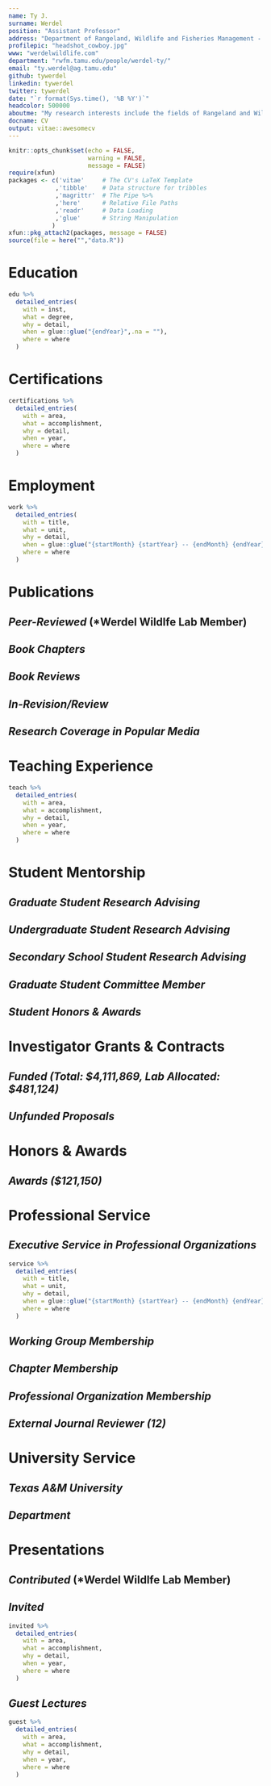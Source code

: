 ```yaml
---
name: Ty J.
surname: Werdel
position: "Assistant Professor"
address: "Department of Rangeland, Wildlife and Fisheries Management - Texas A&M University, College Station, TX"
profilepic: "headshot_cowboy.jpg"
www: "werdelwildlife.com"
department: "rwfm.tamu.edu/people/werdel-ty/"
email: "ty.werdel@ag.tamu.edu"
github: tywerdel
linkedin: tywerdel
twitter: tywerdel
date: "`r format(Sys.time(), '%B %Y')`"
headcolor: 500000
aboutme: "My research interests include the fields of Rangeland and Wildlife Management and Landscape Ecology. This work addresses questions that provide insight into the relationships between wildlife, native environments, and contemporary human-modified landscapes."
docname: CV
output: vitae::awesomecv
---
```


```r
knitr::opts_chunk$set(echo = FALSE,
                      warning = FALSE,
                      message = FALSE)
require(xfun)
packages <- c('vitae'     # The CV's LaTeX Template
             ,'tibble'    # Data structure for tribbles
             ,'magrittr'  # The Pipe %>%
             ,'here'      # Relative File Paths
             ,'readr'     # Data Loading
             ,'glue'      # String Manipulation
            )
xfun::pkg_attach2(packages, message = FALSE)
source(file = here("","data.R"))
```
```{=tex}
\makecvfooter
  {Dr. Ty J. Werdel~~~·~~~\textit{Curriculum vitae}}
  {\today}
  {\thepage}
```

\thispagestyle{empty}

# Education

```r
edu %>%
  detailed_entries(
    with = inst,
    what = degree,
    why = detail,
    when = glue::glue("{endYear}",.na = ""),
    where = where
  )
```
# Certifications

```r
certifications %>%
  detailed_entries(
    with = area,
    what = accomplishment,
    why = detail,
    when = year,
    where = where
  )
```

# Employment

```r
work %>%
  detailed_entries(
    with = title,
    what = unit,
    why = detail,
    when = glue::glue("{startMonth} {startYear} -- {endMonth} {endYear}",.na = ""),
    where = where
  )
```


# Publications

## *Peer-Reviewed* (*Werdel Wildlfe Lab Member)

\vspace{1\baselineskip}

```{=tex}
\begin{cvpubs}
    {
      \begin{cvetar}
      \item {Rooney, B., ...,\textbf{T.J. Werdel}, ..., and W.J. McShea (> 100 Co-Authors). \textbf{2025}. SNAPSHOT USA 2019–2023: The first five years of data from a coordinated camera trap survey of the United States. \textbf{\textit{Global Ecology and Biogeography}}. \url{https://doi.org/10.1002/ece3.70488}}
      \item {Whitman, D.\textbf{*} and \textbf{T.J. Werdel}. \textbf{2024}. Occurrence of fox squirrels influenced by fine-scale landscape characteristics on a college campus. \textbf{\textit{Ecology and Evolution}}. \url{https://doi.org/10.1002/ece3.70488}}
      \item {Palomo-Muñoz, G., M. Fidino, \textbf{T.J. Werdel}, C.W. Piper, T. Gallo, M.S. Peek, A.M. Ricketts, and A.A. Ahlers. \textbf{2024}. Mesopredators have differing influences on prey habitat use and diet activity in a multipredator landscape. \textbf{\textit{Ecosphere}}. \url{https://doi.org/10.1002/ecs2.70006}}
      \item {\textbf{Werdel, T.J.}, D. Matarrita-Cascante, and J.E. Lucero. \textbf{2024}. State of traditional ecological knowledge in the wildlife management profession. \textbf{\textit{Journal of Wildlife Management}} (Featured Article). \url{https://doi.org/10.1002/jwmg.22579}}
      \item {\textbf{Werdel, T.J.}, C.W. Piper, A.M. Ricketts, M.S. Peek, and A.A. Ahlers. \textbf{2023}. Direct and indirect landscape-scale pathways structure carnivore communities in an agro-prairie ecosystem. \textbf{\textit{Journal of Mammalogy}}. \url{https://doi.org/10.1093/jmammal/gyad065}}
      \item {\textbf{Werdel, T.J.}, J.A. Jenks, J.T. Kanta, C.P. Lehman, and T.J. Frink. \textbf{2023}. Resource selection and herbaceous biomass at foraging sites of translocated bighorn sheep. \textbf{\textit{Rangeland Ecology and Management}}. \url{https://doi.org/10.1016/j.rama.2022.12.004}}
      \item {\textbf{Werdel, T.J.}, C.W. Piper, A.M. Ricketts, M.S. Peek, D.S. Sullins, and A.A. Ahlers. \textbf{2023}. Strategic grassland conservation for swift foxes in multi-use landscapes. \textbf{\textit{Biological Conservation}} (Finalist for TWS Publication Award). \url{https://doi.org/10.1016/j.biocon.2022.109864}}
      \item {Palomo-Muñoz, G., \textbf{T.J. Werdel}, C.W. Piper, M.S. Peek, A.M. Ricketts, and A.A. Ahlers. \textbf{2022}. Spatiotemporal distributions of mammals occurring in an agro-prairie ecosystem. \textbf{\textit{Ecology}}. \url{https://doi.org/10.1002/ecy.3945}}
      \item {\textbf{Werdel, T.J.}, C.W. Piper, A.M. Ricketts, M.S. Peek, and A.A. Ahlers. \textbf{2022}. Scale-specific landscape effects impose range-limiting constraints on the distribution of swift fox. \textbf{\textit{Landscape Ecology}}, 37(8), 2065--2079. \url{https://doi.org/10.1007/s10980-022-01466-0}}
      \item {\textbf{Werdel, T.J.}, J.A. Jenks, J.T. Kanta, C.P. Lehman, and T.J. Frink. \textbf{2021}. Space use and movement patterns of translocated bighorn sheep. \textbf{\textit{Mammalian Biology}}, 101(3),329--344. \url{https://doi.org/10.1007/s42991-021-00107-4}}
      \item {\textbf{Werdel, T.J.}, J.A. Jenks, T.E. Besser, J.T. Kanta, C.P. Lehman, and T.J. Frink. \textbf{2019}. Restoration of a bighorn sheep population impeded by \textit{Mycoplasma ovipneumoniae} exposure. \textbf{\textit{Restoration Ecology}}, 28(2), 387--395 (Cover Article, Nominated for TWS Publication Award). \url{https://doi.org/https://doi.org/10.1111/rec.13084}}
      \item {\textbf{Werdel, T.J.}, J.A. Jenks, T.E. Besser, J.T. Kanta, C.P. Lehman, and T.J. Frink. \textbf{2018}. Survival of translocated bighorn sheep in the Deadwood region of the Black Hills, South Dakota. \textbf{\textit{Northwestern Naturalist}}, 99(3),222--231. \url{https://doi.org/10.1898/NWN18-06.1}}
      \end{cvetar}
    }
\end{cvpubs}
```

\vspace{1\baselineskip}

## *Book Chapters*

\vspace{1\baselineskip}

```{=tex}
\begin{cvpubs}
    {
      \begin{cvetar}
      \item {Hessami, M.A., \textbf{T.J. Werdel}, S.J. Hoagland, and M.T. Kohl. \textbf{2022}. Melding Past, Present, and Future: The importance of tribal management in wildlife conservation and management. Chapter 1 in C. Bishop, E. Gomez, J. Organ, and T. Ryder eds. \textbf{\textit{Introduction to Wildlife Management and Conservation in North America}}. Great River Learning of Dubuque, IA.}
      \end{cvetar}
    }
\end{cvpubs}
```

\vspace{1\baselineskip}

## *Book Reviews*

\vspace{1\baselineskip}

```{=tex}
\begin{cvpubs}
    {
      \begin{cvetar}
      \item {\textbf{Werdel, T.J.} \textbf{2023}. Wildlife Management and Landscapes: Principles and Applications. \textbf{\textit{Journal of Wildlife Management}}. \url{https://doi.org/10.1002/jwmg.22512}}
      \end{cvetar}
    }
\end{cvpubs}
```

\vspace{1\baselineskip}

## *In-Revision/Review*

\vspace{1\baselineskip}

```{=tex}
\begin{cvpubs}
    {
      \begin{cvetar}
      \item {Piper, C.W., \textbf{T.J. Werdel}, M.S. Peek, A.M. Ricketts, D.S. Sullins, and A.A. Ahlers. \textbf{In-Revision}. Landscape composition and proximity to water structure American badger distributions in shortgrass prairie. \textbf{\textit{Journal of Mammalogy}}.}
      \item {\textbf{Werdel, T.J.}, M. Fidino, C.W. Piper, A.M. Ricketts, M.S. Peek, and A.A Ahlers. \textbf{In-Review}. Landscape composition mediates spatiotemporal interactions among sympatric canids in a prairie ecosystem. \textbf{\textit{Ecological Applications}}.}
      \end{cvetar}
    }
\end{cvpubs}
```

\vspace{1\baselineskip}

## *Research Coverage in Popular Media*

\vspace{1\baselineskip}

```{=tex}
\begin{cvpubs}
    {
      \begin{cvetar}
      \item {\textbf{2024.} Chip Howard's Sports Talk (Campus Squirrels; "May 16, 2024 Hour 2"). \textbf{\textit{Sports Radio 1150 The Zone}.} (\url{https://www.zone1150.com/chip-howard-sports-talk-podcast/})}
      \item {\textbf{2024.} Focus at Four: A{\&}M students study squirrel behavior. \textbf{\textit{KBTX}.} (\url{https://www.kbtx.com/2024/05/12/focus-four-am-students-study-squirrel-behavior/?fbclid=IwZXh0bgNhZW0CMTEAAR2XGXfnp_R-U-YDyr16AQMmBf1aUoPf-45C_18aMnwWeL-Ic3r2SAJ77Ys_aem_AV8Gks9w0tGnZqMjF7L5HG_F-1POM2arX0LlDtu47ggTo4PV0GfAVvL87AHUi-KwDACbwi6gItJ7cx0MBeWycppa})}
      \item {\textbf{2024.} Q{\&}A: TEK AND THE WILDLIFE PROFESSION. \textbf{\textit{The Wildlife Society}.} (\url{https://wildlife.org/qa-tek-and-the-wildlife-profession/?utm_content=290664870&utm_medium=social&utm_source=twitter&hss_channel=tw-26287962})}
      \item {\textbf{2024.} Students Gather Data On Campus Squirrels As Part Of Urban Wildlife Research Effort. \textbf{\textit{Texas A{\&}M TODAY}.} (\url{https://today.tamu.edu/2024/04/24/students-gather-data-on-campus-squirrels-as-part-of-urban-wildlife-research-effort/})}
      \item {\textbf{2024.} Scholarly squirrels: Exploring the dynamics of Texas A{\&}M’s campus wildlife.  \textbf{\textit{AgriLife TODAY}.} (\url{https://agrilifetoday.tamu.edu/2024/04/19/scholarly-squirrels-exploring-the-dynamics-of-texas-ams-campus-wildlife/}) (\url{https://youtu.be/Bperu7Zza3c?si=RNfih9hkZkrok2JL})}
      \item {\textbf{2023.} Texas winters can drive urban squirrels to nest in your home or car. Heres how to keep critters out. \textbf{\textit{Houston Chronicle}.} (\url{https://www.houstonchronicle.com/news/houston-weather/article/squirrels-nesting-cars-homes-texas-winter-18565806.php})}
      \item {\textbf{2021.} Honoring the Land. \textbf{\textit{KSU Ag Report}.} (\url{https://www.k-state.edu/agreport/documents/AgReport_Fall2021_web.pdf})}
      \item {\textbf{2019.} Pneumonia threatens success of bighorn sheep introduction near Deadwood. \textbf{\textit{Rapid City Journal}.} (\url{https://rapidcityjournal.com/news/local/pneumonia-threatens-success-of-bighorn-sheep-introduction-near-deadwood/article_3bb417a2-b9a0-5159-a623-ae334f9672eb.html?utm_medium=social&utm_source=email&utm_campaign=user-share})}
      \item {\textbf{2018.} Life of the wild: Why scientists study ecosystems and the wildlife within them. \textbf{\textit{KSU Seek Research Magazine}.} (\url{https://www.k-state.edu/seek/fall-2018/life-of-the-wild/#prettyPhoto})}
      \item {\textbf{2016.} Hope and Hardship for Black Hills Bighorns. \textbf{\textit{South Dakota Hunting}.} (\url{https://southdakotahunting.com/article/hope-and-hardship-for-black-hills-bighorns})}
      \item {\textbf{2015.} South Dakota Game, Fish {\&} Parks Projects. \textbf{\textit{Ram Tracks}.} (\url{https://www.midwestwildsheep.com/wp-content/uploads/ISSUE-36-2.pdf})}
      \item {\textbf{2015.} New bighorn sheep herd thriving. \textbf{\textit{Black Hills Pioneer}.} (\url{https://www.bhpioneer.com/new-bighorn-sheep-herd-thriving/article_6b6c1d3e-2755-11e5-8f13-231b5dbc0d3d.html?utm_medium=social&utm_source=email&utm_campaign=user-share})}
      \item {\textbf{2015.} SD GETS BIGHORNS TO BOOST NUMBERS. \textbf{\textit{GOHUNT}.} (\url{https://www.gohunt.com/read/south-dakota-uses-canadian-bighorn-sheep-to-boost-numbers#gs.7q5znx})} 
      \item {\textbf{2015.} Deadwood Bighorn Sheep Release. \textbf{\textit{KOTA Territory News}.} (Video on nightly news)} 
      \item {\textbf{2015.} A bighorn sheep herd gets its start near Deadwood. \textbf{\textit{Rapid City Journal}.} (\url{https://rapidcityjournal.com/news/local/a-bighorn-sheep-herd-gets-its-start-near-deadwood/article_7629e423-af84-5c5a-be97-ad9c59c9f0cc.html?utm_medium=social&utm_source=email&utm_campaign=user-share})} 
      \item {\textbf{2015.} New herd of bighorn sheep moved to Hills. \textbf{\textit{Black Hills Pioneer}.} (\url{https://www.bhpioneer.com/local_news/new-herd-of-bighorn-sheep-moved-to-hills/article_808292d8-b3c5-11e4-9b4d-432fad90ac10.html})} 
      \end{cvetar}
    }
\end{cvpubs}
```

\vspace{1\baselineskip}
# Teaching Experience

```r
teach %>%
  detailed_entries(
    with = area,
    what = accomplishment,
    why = detail,
    when = year,
    where = where
  )
```



# Student Mentorship

## *Graduate Student Research Advising*

```{=tex}
\begin{cvpress}
  \cvpres
    {Reece Allen}
    {Ph.D., TAMU RWFM}
    {2025 -- Present}
  \cvpres
    {Daniel Ramirez}
    {Ph.D., TAMU RWFM}
    {2025 -- Present}
 \cvpres
    {Else Praasterink}
    {M.S., TAMU RWFM}
    {2024 -- Present}
 \cvpres
    {Cade Weiss}
    {M.N.R.D., TAMU RWFM}
    {2024 -- Present} 
 \cvpres
    {Amanda Laboy}
    {M.S., TAMU RWFM}
    {2023 -- Present}
 \cvpres
    {Kayla Art}
    {M.N.R.D., TAMU RWFM}
    {2023 -- Present} 
 \cvpres
    {Lulu Hoffman}
    {M.S., TAMU RWFM}
    {2023 -- Present}
 \cvpres
    {David Pearce}
    {M.S., TAMU RWFM}
    {2023 -- Present}
 \cvpres
    {Conner Ties}
    {M.S., TAMU RWFM}
    {2022 -- 2024}
\end{cvpress}
```

## *Undergraduate Student Research Advising*

```{=tex}
\begin{cvpress}
 \cvpres
    {Daniel Whitman}
    {B.S., Macalester College REU}
    {2023 -- 2024}
 \cvpres
    {Drake Dancila}
    {B.S., TAMU RWFM}
    {2022 -- 2023}
 \cvpres
    {Lulu Hoffman}
    {B.S., TAMU RWFM}
    {2022 -- 2023}    
\end{cvpress}
```

## *Secondary School Student Research Advising*

```{=tex}
\begin{cvpress}
 \cvpres
    {Sebastian Kuo}
    {H.S., Carnegie Vanguard High School}
    {2023 -- 2024}
\end{cvpress}
```


## *Graduate Student Committee Member*

```{=tex}
\begin{cvpress}
 \cvpres
    {Rider Combs}
    {Ph.D., TAMU RWFM}
    {2024 -- Present}
 \cvpres
    {Kylie Perez}
    {Ph.D., TAMU RWFM}
    {2024 -- Present}
 \cvpres
    {Jake Hanes}
    {M.S., TAMU SCSC}
    {2024 -- Present}
 \cvpres
    {Daniel Ramirez}
    {M.S., TAMU-Kingsville RWM}
    {2023 -- 2024}
\end{cvpress}
```


## *Student Honors & Awards*

```{=tex}
\begin{cvpress}
  \cvpres
    {RWFM Spring Graduate Student Travel Grant}
    {Amanda Laboy}
    {2025}
  \cvpres
    {RWFM Spring Graduate Student Travel Grant}
    {Kayla Art}
    {2025}
  \cvpres
    {RWFM Spring Graduate Student Travel Grant}
    {David Pearce}
    {2025}
  \cvpres
    {RWFM Spring Graduate Student Travel Grant}
    {Lulu Hoffman}
    {2025}
  \cvpres
    {RWFM Fall Graduate Student Travel Grant}
    {David Pearce}
    {2024}
  \cvpres
    {RWFM Fall Graduate Student Travel Grant}
    {Conner Ties}
    {2024}
  \cvpres
    {Houston Safari Club Foundation Dan L. Duncan Scholarship}
    {Conner Ties}
    {2024}
  \cvpres
    {Houston Safari Club Foundation Dan L. Duncan Scholarship}
    {David Pearce}
    {2024}
  \cvpres
    {TAMU GPS Graduate Student Research and Presentation Travel Award}
    {Lulu Hoffman}
    {2024}
  \cvpres
    {RWFM Summer Graduate Student Travel Grant (x2)}
    {David Pearce}
    {2024}
  \cvpres
    {RWFM Summer Graduate Student Travel Grant}
    {Amanda Laboy}
    {2024}
  \cvpres
    {RWFM Summer Graduate Student Travel Grant}
    {Lulu Hoffman}
    {2024}
  \cvpres
    {RWFM Master's Student Excellence Award}
    {Conner Ties}
    {2024}
  \cvpres
    {American Society of Mammalogists Student Travel Award}
    {David Pearce}
    {2024}
  \cvpres
    {AgGIE Leadership Community Student Development Grant}
    {Amanda Laboy}
    {2024}
  \cvpres
    {RWFM Spring Graduate Student Travel Grant}
    {David Pearce}
    {2024}
 \cvpres
    {RWFM Spring Graduate Student Travel Grant}
    {Conner Ties}
    {2024}
 \cvpres
    {COALS Merit Fellowship}
    {Amanda Laboy}
    {2023}
 \cvpres
    {RWFM Graduate Student Travel Grant}
    {Conner Ties}
    {2023}
  \cvpres
    {RWFM Graduate Student Travel Grant}
    {David Pearce}
    {2023}
 \cvpres
    {RWFM Undergraduate Student Excellence Award}
    {Drake Dancila}
    {2023}
  \cvpres
    {RWFM Undergraduate Student Excellence Award}
    {Lulu Hoffman}
    {2023}
\end{cvpress}

```

# Investigator Grants & Contracts

## *Funded (Total: $4,111,869, Lab Allocated: $481,124)*

\vspace{1\baselineskip}

```{=tex}
\begin{cvpubs}
    {
      \begin{cvetar}
      \item {\textbf{Luminant Environmental Research Program}. 2024-2027. Ecological impact of varying vegetation management strategies employed on solar farms. \textbf{\$227,644; \textit{Funded}}. PI: Stacy Hines, Co-PIs: \textbf{Ty J. Werdel (Lab Allocated: \$45,529)}, Nuria Gomez-Casanovas, Morgan Treadwell, and Humberto Perotto.}
      \item {\textbf{TAMU AgriLife Research Rangeland Ecology and Management Research Funding}. 2024-2026. Developing proxies for rangeland assessments using drones. \textbf{\$106,700; \textit{Funded}}. PI: Humberto Perotto, Co-PIs: Sorin Popescu, \textbf{Ty J. Werdel (Lab Allocated: \$17,783)}, Jacob Lucero, Jeff Goodwin, and Morgan Treadwell.}
      \item {\textbf{TAMU AgriLife Research Rangeland Ecology and Management Research Funding}. 2024-2026. Working towards healthy rangelands: understanding the factors limiting the adoption of grazing, fire, and wildfire management practices among exurban landowners. \textbf{\$106,448; \textit{Funded}}. PI: David  Matarrita, Co-PIs: Rafael Landeverde, \textbf{Ty J. Werdel (Lab Allocated: \$26,612)}, and Morgan Treadwell.}
      \item {\textbf{TAMU AgriLife Research Animal Health and Disease Research Capacity Funding}. 2024-2025. The impact of osmotic stress on the catfish pathogen \textit{Aeromonas hydrophila}: Implications for managing motile \textit{Aeromonas} septicemia (MAS) in U.S. catfish farming. \textbf{\$100,000; \textit{Funded}}. PI: Haitham Mohammed, Co-PI: \textbf{Ty J. Werdel (Lab Allocated: \$50,000)}.}
      \item {\textbf{Private Donation}. 2023. Student-led population ecology of fox squirrels on the TAMU campus. \textbf{\$10,000; \textit{Funded}}. PI: \textbf{Ty J. Werdel}.}
      \item {\textbf{USFWS}. 2023-2027. Evaluation and mitigation for sensitive state threatened and endangered wildlife.
\textbf{\$3,399,877; \textit{Funded}}. Co-PIs: Marcus Blum, Paul Crump, Jacob Dykes, Whitney Gann, Andrew Gregory, Toby Hibbitts, Mathew Kramm, Roel Lopez, Kevin Moczygemba, Michael Morrison, Humberto Perotto, Wady Ryberg, Danielle Walkup, Stephen Webb, and \textbf{Ty J. Werdel (Lab Allocated: \$170,000)}.}
      \item {\textbf{Department of Rangeland, Wildlife and Fisheries Management}. 2023-2024. Long-term wildlife monitoring for unmanaged rangelands transitioning to planned grazing management. \textbf{\$100,000; \textit{Funded}}. PIs: Stephen L. Webb and \textbf{Ty J. Werdel}.}
      \item {\textbf{Private Donation}. 2023. Long-term wildlife monitoring for unmanaged rangelands transitioning to planned grazing management. \textbf{\$1,200; \textit{Funded}}. PI: \textbf{Ty J. Werdel}.}
      \item {\textbf{Department of Rangeland, Wildlife and Fisheries Management}. 2023-2025. River otter (\textit{Lontra canadensis}) population dynamics in Texas. \textbf{\$60,000; \textit{Funded}}. PI: \textbf{Ty J. Werdel}.}
      \end{cvetar}
    }
\end{cvpubs}
```

\vspace{1\baselineskip}

## *Unfunded Proposals*

\vspace{1\baselineskip}

```{=tex}
\begin{cvpubs}
    {
      \begin{cvetar}
      \item {\textbf{TAMU AgriLife Research Rangeland Ecology and Management Research Funding}. 2024-2026. Resource selection and spatial interactions of native, exotic, and domestic ungulates on Texas rangelands. \textbf{\$150,000; \textit{Not Funded}}. PI: \textbf{Ty J. Werdel}, Co-PIs: Jacob E. Lucero, Humberto Perotto, and Jacob L. Dykes.}
      \item {\textbf{National Science Foundation}. 2023-2025. Incorporating Native American partnerships and knowledge into Great Plains fire science. \textbf{\$199,404; \textit{Not Funded}}. PI: David  Matarrita, Co-PIs: Bradford Wilcox  and \textbf{Ty J. Werdel}.}
      \item {\textbf{USDA APHIS Wildlife Services}. 2023-2024. Spatial interactions and potential disease transmission of free-ranging native and exotic ungulates. \textbf{\$225,437; \textit{Not Funded}}. PI: \textbf{Ty J. Werdel}.}
      \end{cvetar}
    }
\end{cvpubs}
```

\vspace{1\baselineskip}

# Honors & Awards

## *Awards ($121,150)*

```{=tex}
\begin{cvpress}
 \cvpres
    {Community Building Through Mentorship Conference Panel Travel Grant}
    {The Wildlife Society}
    {2022}
 \cvpres
    {Agriculture Dean and Director’s Award for Graduate Student Research}
    {Kansas State University}
    {2022}
 \cvpres
    {Advancing Agricultural Science Opportunities for Native Americans Scholarship}
    {AISES}
    {2021}
 \cvpres
    {Robert Nunemacher Scholarship}
    {Kansas State University}
    {2021}
 \cvpres
    {Advancing Agricultural Science Opportunities for Native Americans Research Award}
    {AISES}
    {2020}
 \cvpres
    {Advancing Agricultural Science Opportunities for Native Americans Scholarship}
    {AISES}
    {2020}
 \cvpres
    {Lighting the Pathway to Faculty Careers for Natives in STEM}
    {AISES}
    {2020}
 \cvpres
    {College of Agriculture Graduate Student Recognition of Achievement}
    {Kansas State University}
    {2020}
 \cvpres
    {AISES Together Towards Tomorrow T3 Scholarship}
    {AISES}
    {2020}
 \cvpres
    {Gamma Sigma Delta}
    {Kansas State University}
    {2019}
 \cvpres
    {AISES Travel Grant}
    {AISES}
    {2019}
 \cvpres
    {Advancing Agricultural Science Opportunities for Native Americans Scholarship}
    {AISES}
    {2019}
 \cvpres
    {Kansas State University Graduate Student Recognition of Achievement}
    {Kansas State University}
    {2019}
 \cvpres
    {College of Agriculture Graduate Student Recognition of Achievement}
    {Kansas State University}
    {2019}
 \cvpres
    {Inclusive Pedagogy Travel Grant}
    {The Wildlife Society}
    {2018}
 \cvpres
    {Life Membership Fund Scholarship}
    {Wild Sheep Foundation}
    {2018}
 \cvpres
    {Predoctoral Ford Fellowship}
    {(Honorable Mention) Ford Foundation Fellowships Program}
    {2018}
 \cvpres
    {Native Student Professional Development Grant}
    {The Wildlife Society}
    {2017}
 \cvpres
    {Launch Collegiate Business Pitch Competition}
    {Kansas State University}
    {2017}
 \cvpres
    {Native Student Professional Development Grant}
    {The Wildlife Society}
    {2016}
 \cvpres
    {Phi Kappa Phi Honor Society}
    {South Dakota State University}
    {2016}
 \cvpres
    {Excellence in Wildlife Management}
    {Chadron State College}
    {2013}
 \cvpres
    {Platinum Eagle Award}
    {(Finalist) Chadron State College}
    {2013}
 \cvpres
    {Gates Millennium Scholarship}
    {Bill and Melinda Gates Foundation}
    {2005}
 \cvpres
    {Scholastic Excellence in Engineering}
    {University of Wyoming}
    {2005}
 \cvpres
    {Scholars Stipend}
    {University of Wyoming}
    {2005}
 \cvpres
    {Computer Science, Engineering, and Mathematics Scholarship}
    {University of Wyoming}
    {2005}
 \cvpres
    {Honors Program}
    {University of Wyoming}
    {2005}
\end{cvpress}

```


# Professional Service

## *Executive Service in Professional Organizations*


```r
service %>%
  detailed_entries(
    with = title,
    what = unit,
    why = detail,
    when = glue::glue("{startMonth} {startYear} -- {endMonth} {endYear}",.na = ""),
    where = where
  )
```

\vspace{1\baselineskip}

## *Working Group Membership*

```{=tex}
\begin{cvpress}
 \cvpres
  {Colleges and Universities Education Working Group}
  {The Wildlife Society}
  {2024 -- Present}
 \cvpres
  {Rangeland Wildlife Working Group}
  {The Wildlife Society}
  {2018 -- Present}
 \cvpres
    {Native Peoples' Wildlife Management Working Group}
    {The Wildlife Society}
    {2015 -- Present}
 \cvpres
    {Student Development Working Group}
    {The Wildlife Society}
    {2013 -- 2022}
\end{cvpress}
```

\vspace{1\baselineskip}

## *Chapter Membership*

```{=tex}
\begin{cvpress}
 \cvpres
    {Southwest Section}
    {The Wildlife Society}
    {2023 -- Present}
 \cvpres
    {Texas Chapter}
    {The Wildlife Society}
    {2023 -- Present}
 \cvpres
    {Central Mountains and Plains Section}
    {The Wildlife Society}
    {2018 -- 2022}
 \cvpres
    {Kansas Chapter}
    {The Wildlife Society}
    {2017 -- 2022}
 \cvpres
    {South Dakota Chapter}
    {The Wildlife Society}
    {2014 -- 2017}
 \cvpres
    {Nebraska Chapter}
    {The Wildlife Society}
    {2013 -- 2014}
 \cvpres
    {Chadron State Student Chapter}
    {The Wildlife Society}
    {2012 -- 2013}
\end{cvpress}
```

\vspace{1\baselineskip}

## *Professional Organization Membership*

```{=tex}
\begin{cvmemb}
 \cvmem
    {Society for Range Management}
    {}
    {2023 -- Present}
 \cvmem
    {Society for Advancement of Chicanos/Hispanics and Native Americans in Science}
    {}
    {2021 -- Present}
 \cvmem
    {Gamma Sigma Delta Honor Society}
    {}
    {2019 -- Present}
 \cvmem
    {American Indian Science and Engineering Society}
    {}
    {2019 -- Present}
 \cvmem
    {Swift Fox Conservation Team}
    {}
    {2018 -- Present}
 \cvmem
    {Phi Kappa Phi Honor Society}
    {}
    {2016 -- Present}
 \cvmem
    {Native American Fish and Wildlife Society}
    {}
    {2015 -- Present}
 \cvmem
    {Rocky Mountain Bighorn Society}
    {}
    {2015 -- 2017}
 \cvmem
    {Wild Sheep Foundation}
    {}
    {2014 -- 2020}
 \cvmem
    {American Society of Mammalogists}
    {}
    {2013 -- Present}
 \cvmem
    {The Wildlife Society}
    {}
    {2013 -- Present}
\end{cvmemb}
```

\vspace{1\baselineskip}

## *External Journal Reviewer (12)*
```{=tex}
\begin{cvmemb}
 \cvmem
    {The Journal of Wildlife Management}
    {(3)}
    {2023 (x2), 2025}
 \cvmem
    {Ecology and Evolution}
    {}
    {2024}
 \cvmem
    {Movement Ecology}
    {}
    {2024}

 \cvmem
    {Journal of Fish and Wildlife Management}
    {}
    {2023}
 \cvmem
    {PeerJ}
    {(2)}
    {2022, 2023}
 \cvmem
    {Frontiers in Ecology and the Environment}
    {}
    {2023}
 \cvmem
    {Science}
    {}
    {2023}
 \cvmem
    {Canadian Journal of Zoology}
    {}
    {2022}
 \cvmem
    {Journal of Mammalogy}
    {}
    {2021}
\end{cvmemb}
```


\vspace{1\baselineskip}

# University Service

## *Texas A&M University*

```{=tex}
\begin{cvpress}
 \cvpres
    {Poster Presentation Judge}
    {COALS Research Symposium}
    {2024} 
 \cvpres
    {Faculty Reviewer}
    {Avilés-Johnson Fellowship Program}
    {2024} 
 \cvpres
    {Faculty Advisor}
    {TAMU Student Chapter of The Wildlife Society}
    {2023 -- Present}
\end{cvpress}
```

\vspace{1\baselineskip}

## *Department*

```{=tex}
\begin{cvpress}
 \cvpres
    {Outdoor Enterprise Management Search Committee}
    {RWFM}
    {2024 -- Present}
 \cvpres
    {Graduate Student Space Assignment Committee}
    {RWFM}
    {2024}
 \cvpres
    {Outdoor Enterprise Management Curriculum Committee}
    {RWFM}
    {2023 -- Present}
 \cvpres
    {Awards Committee}
    {RWFM}
    {2023 -- Present}
 \cvpres
    {Undergraduate Committee}
    {RWFM}
    {2023 -- Present}  
 \cvpres
    {Caesar Kleberg Chair Search Committee}
    {RWFM}
    {2023 -- 2024}
\end{cvpress}
```

\vspace{1\baselineskip}

# Presentations

## *Contributed* (*Werdel Wildlfe Lab Member)
\vspace{1\baselineskip}
```{=tex}
\begin{cvpubs}
    {
      \begin{cvetar}
      \item {Erdogan, O., M.I. Haque, H.A. Biswas, \textbf{T.J. Werdel}, and H. Mohammed. \textbf{2025}. Growth dynamics, morphological adaptation, biofilm formation, and virulence of \textit{Aeromonas hydrophila} in response to osmotic stress. \textbf{\textit{48th Annual Eastern Fish Health Workshop, Grand Rapids, MI}}.}
      \item {Erdogan, O., M.I. Haque, H.A. Biswas, \textbf{T.J. Werdel}, and H. Mohammed. \textbf{2025}. An investigation of the osmotic effects on \textit{Aeromonas hydrophila}, the causative agent of motile \textit{Aeromonas} septicemia. \textbf{\textit{Texas Aquaculture Association Annual Meeting, Port Lavaca, TX}}.}
      \item {Ties, C.\textbf{*}, \textbf{T.J. Werdel}, and S. Webb. \textbf{2024}. Where have they all gone? Swift fox in Texas. \textbf{\textit{The Wildlife Society 31st Annual Conference, Baltimore, MD}}.}
      \item {Pearce, D.L.\textbf{*}, T. Schafer, H. Perotto-Baldivieso, \textbf{T.J. Werdel}, and S. Webb. \textbf{2024}. Comparing camera, helicopter, and drone surveys to estimate white-tailed deer \textit{(Odocoileus virginianus)} abundance. \textbf{\textit{The Wildlife Society 31st Annual Conference, Baltimore, MD}}.}
      \item {Pearce, D.L.\textbf{*} and \textbf{T.J. Werdel}. \textbf{2024}. Tails on the Great Plains: Interspecific interactions between two cervids in western Kansas. \textbf{\textit{103rd Annual Meeting of the American Society of Mammalogists, Boulder, CO}}.}
      \item {Laboy, A.\textbf{*}, R. Lopez, and \textbf{T.J. Werdel}. \textbf{2024}. Evaluating small mammal biodiversity using camera traps. \textbf{\textit{103rd Annual Meeting of the American Society of Mammalogists, Boulder, CO}}.}
      \item {Hoffman, M.G.\textbf{*}, W.E. Cook, H.L. Perotto, and \textbf{T.J. Werdel}. \textbf{2024}. Spatial interactions of axis and white-tailed deer in the Texas hill country. \textbf{\textit{103rd Annual Meeting of the American Society of Mammalogists, Boulder, CO}}.}
      \item {Laboy, A.\textbf{*}, R. Lopez, and \textbf{T.J. Werdel}. \textbf{2024}. Evaluating small mammal biodiversity using camera traps. \textbf{\textit{Ecological Integration Symposium, College Station, TX}}.}
      \item {Laboy, A.\textbf{*}, R. Lopez, and \textbf{T.J. Werdel}. \textbf{2024}. Evaluating small mammal biodiversity using camera traps. \textbf{\textit{Diversity in Science Symposium, College Station, TX}}.}
      \item {Laboy, A.\textbf{*}, R. Lopez, and \textbf{T.J. Werdel}. \textbf{2024}. Evaluating small mammal biodiversity using camera traps. \textbf{\textit{TAMU Student Research Week, College Station, TX}}.}
      \item {Perez, K., H.L. Perotto, D. Bernal, S. Popescu, \textbf{T.J. Werdel}, J. Lucero, J. Goodwin, and M. Treadwell. \textbf{2024}. Leveraging drone technology for rangeland ecology and management. \textbf{\textit{Texas Section of the Society for Range Management Annual Symposium, Victoria, TX}}.}
      \item {Ramirez, D.\textbf{*}, S. Hines, \textbf{T.J. Werdel}, N. Gomez-Casanova, M. Treadwell, and H. Perotto. \textbf{2024}. Ecological and economic impact of varying vegetation management strategies employed on solar farms. \textbf{\textit{Texas A{\&}M AgriLife Research and Extension Corpus Christi 50th Anniversary, Corpus Christi, TX}}.}
      \item {\textbf{Werdel, T.J.}, D. Matarrita-Cascante, and J.E. Lucero. \textbf{2024}. State of traditional ecological knowledge in the wildlife management profession. \textbf{\textit{Texas Chapter of The Wildlife Society Annual Conference, Houston, TX}}.}
      \item {Ties, C.\textbf{*}, S.L. Webb, and \textbf{T.J. Werdel}. \textbf{2024}. Mapping collared peccary habitat: species distribution modeling in the South Texas Plains and Trans-Pecos ecoregions. \textbf{\textit{Texas Chapter of The Wildlife Society Annual Conference, Houston, TX}}.}
      \item {Palomo-Muñoz, G., \textbf{T.J. Werdel}, C.W. Piper, M. Fidino, T. Gallo, M.S. Peek, A.M. Ricketts, and A.A. Ahlers. \textbf{2024}. Habitat use by black-tailed jackrabbits and eastern cottontail rabbits in a multipredator landscape. \textbf{\textit{Kansas Natural Resources Conference, Manhattan, KS}}.}
      \item {Ties, C.\textbf{*}, S.L. Webb, and \textbf{T.J. Werdel}. \textbf{2023}. Using community science to determine collared peccary spatial distribution in Texas. \textbf{\textit{The Wildlife Society 30th Annual Conference, Louisville, KY}}.}
      \item {Ties, C.\textbf{*}, S.L. Webb, and \textbf{T.J. Werdel}. \textbf{2023}. Mapping collared peccary habitat: species distribution modeling in the south Texas plains. \textbf{\textit{Texas Section Society For Range Management, Bastrop, TX}}.}
      \item {Whitman, D.\textbf{*} and \textbf{T.J. Werdel}. \textbf{2023}. Campus fox squirrel presence influenced by fine-scale landscape characteristics. \textbf{\textit{Macalester College Summer Showcase, Saint Paul, MN}}.}
      \item {Dancila, A.D.\textbf{*}, \textbf{T.J. Werdel}, S.M. Chinn, J.C. Beasley, and S.L. Webb. \textbf{2023}. Analysis of reproductive parameters of wild pigs in southcentral Oklahoma. \textbf{\textit{RWFM Convocation, College Station, TX}}.}
      \item {Hoffman, M.G.\textbf{*}, M.D. Proctor, \textbf{T.J. Werdel}, and S.L. Webb. \textbf{2023}. Activity patterns and potential interactions among cattle, white-tailed deer, and wild pigs. \textbf{\textit{RWFM Convocation, College Station, TX}}.}
      \item {Whitman, D.\textbf{*} and \textbf{T.J. Werdel.}. \textbf{2023}. Fine-scale landscape features influence fox squirrel presence on urban campus. \textbf{\textit{LAUNCH Summer Undergraduate Research Symposium, College Station, TX}}.}
      \item {Whitman, D.\textbf{*} and \textbf{T.J. Werdel}. \textbf{2023}. Campus fox squirrel presence influenced by fine-scale landscape characteristics. \textbf{\textit{College of Agriculture and Life Sciences Summer Undergraduate Research Symposium, College Station, TX}}.}
      \item {Hoffman, M.G.\textbf{*}, \textbf{T.J. Werdel}, M.D. Proctor, and S.L. Webb. \textbf{2023}. Activity patterns and potential interactions among cattle, white-tailed deer, and wild pigs. \textbf{\textit{Ecological Integration Symposium, College Station, TX}}.}
      \item {Dancila, A.D.\textbf{*}, \textbf{T.J. Werdel}, S.M. Chinn, J.C. Beasley, and S.L. Webb. \textbf{2023}. Analysis of reproductive parameters of wild pigs in southcentral Oklahoma. \textbf{\textit{TAMU Student Research Week, College Station, TX}}.}
      \item {Hoffman, M.G.\textbf{*}, M.D. Proctor, \textbf{T.J. Werdel}, and S.L. Webb. \textbf{2023}. Activity patterns and potential interactions among cattle, white-tailed deer, and wild pigs. \textbf{\textit{TAMU Student Research Week, College Station, TX}}.}
      \item {\textbf{Werdel, T.J.}, C.W. Piper, A.M. Ricketts, M.S. Peek, D.S. Sullins, and A.A. Ahlers. \textbf{2023}. Strategic grassland conservation for swift foxes in multi-use landscapes. \textbf{\textit{Texas Chapter of The Wildlife Society Annual Conference, Houston, TX}}.}
      \item {\textbf{Werdel, T.J.}, C.W. Piper, M.S. Peek, A.M. Ricketts, and A.A. Ahlers. \textbf{2023}. Landscape-scale effects structure carnivore communities in an agro-prairie ecosystem. \textbf{\textit{Kansas Natural Resources Conference, Manhattan, KS}}.}
      \item {\textbf{Werdel, T.J.}, C.W. Piper, M.S. Peek, A.M. Ricketts, D.S. Sullins, and A.A. Ahlers. \textbf{2023}. Strategic grassland conservation for swift foxes in multi-use landscapes. \textbf{\textit{Kansas Natural Resources Conference, Manhattan, KS}}.}
      \item {Palomo-Muñoz, G., \textbf{T.J. Werdel}, C.W. Piper, M. Fidno, A.M. Ricketts, and A.A. Ahlers. \textbf{2022}. Local-scale habitat structure mediates interactions between coyotes and lagamorphs. \textbf{\textit{101st Annual Meeting of the American Society of Mammalogists, Tucson, AZ}}.}
      \item {\textbf{Werdel, T.J.}, C.W. Piper, A.M. Ricketts, M. Peek, and A.A. Ahlers. \textbf{2021}. Scale-specific landscape effects impose range-limiting constraints on the distribution of swift foxes. \textbf{\textit{The Wildlife Society 28th Annual Conference, Virtual}}.}
      \item {Piper, C.W, \textbf{T.J. Werdel}, A.M. Ricketts, D. Sullins, M. Peek, and A.A. Ahlers. \textbf{2021}. Landscape composition and proximity to water structure American badger distributions in shortgrass prairies. \textbf{\textit{The Wildlife Society 28th Annual Conference, Virtual}}.}
      \item {\textbf{Werdel, T.J.}, C.W. Piper, A.M. Ricketts, M. Peek, and A.A. Ahlers. \textbf{2021}. Multiscale landscape effects impose range-limiting constraints on the distribution of swift fox. \textbf{\textit{Swift Fox Conservation Team Meeting, Virtual}}.}
      \item {\textbf{Werdel, T.J.}, C.W. Piper, A.M. Ricketts, M. Peek, and A.A. Ahlers. \textbf{2021}. Multiscale landscape effects impose range-limiting constraints on the distribution of swift fox. \textbf{\textit{Midwest Association of Fish and Wildlife Agencies Furbearer Workshop, Virtual}}.}
      \item {Piper, C.W, \textbf{T.J. Werdel}, A.M. Ricketts, M. Peek, and A.A. Ahlers. \textbf{2021}. Landscape composition and proximity to water structure American badger (\textit{Taxidea taxus}) distributions in shortgrass prairies. \textbf{\textit{Midwest Association of Fish and Wildlife Agencies Furbearer Workshop, Virtual}}.}
      \item {\textbf{Werdel, T.J.}, A.M. Ricketts, M. Peek, and A.A. Ahlers. \textbf{2020}. Assessing factors that influence occupancy and colonization of swift fox in western Kansas. \textbf{\textit{Kansas Natural Resources Conference, Manhattan, KS}}.}
      \item {\textbf{Werdel, T.J.}, A.M. Ricketts, M. Peek, and A.A. Ahlers. \textbf{2019}. Assessing factors that shape carnivore diversity in shortgrass prairie ecosystems. \textbf{\textit{American Fisheries Society and The Wildlife Society 2019 Joint Annual Conference, Reno, NV}}.}
      \item {\textbf{Werdel, T.J.}, A.M. Ricketts, M. Peek, and A.A. Ahlers. \textbf{2019}. Carnivore richness and diversity is driven by landscape change in shortgrass prairie ecosystems. \textbf{\textit{99th Annual Meeting of the American Society of Mammalogists, Washington, D.C}}.}
      \item {\textbf{Werdel, T.J.}, A.M. Ricketts, M. Peek, and A.A. Ahlers. \textbf{2019}. Landscape effects on swift fox occupancy in western Kansas. \textbf{\textit{Southwest/Midwest Joint Furbearer Meeting, Enid, OK}}.}
      \item {\textbf{Werdel, T.J.}, A.M. Ricketts, and A.A. Ahlers. \textbf{2019}. Landscape change structures carnivore communities in shortgrass prairie ecosystems. \textbf{\textit{Kansas Natural Resources Conference, Manhattan, KS}}.}
      \item {\textbf{Werdel, T.J.}, A.M. Ricketts, M. Peek, and A.A. Ahlers. \textbf{2018}. Assessing the spatial distribution of swift fox in western Kansas. \textbf{\textit{The Wildlife Society 25th Annual Conference, Cleveland, OH}}.}
      \item {\textbf{Werdel, T.J.}, J.A. Jenks. \textbf{2018}. Survival of bighorn sheep in the Deadwood region of the Black Hills. \textbf{\textit{Nebraska/Central Mountains and Plains Section of The Wildlife Society Annual Meeting, Kearney, NE}}.}
      \item {\textbf{Werdel, T.J.}, J.A. Jenks, J. Kanta, and C. Lehman. \textbf{2016}. Evaluation of the Deadwood bighorn sheep herd translocation. \textbf{\textit{The Wildlife Society 23rd Annual Conference, Raleigh, NC}}.}
      \item {\textbf{Werdel, T.J.}. \textbf{2013}. Small mammal population and diversity in relation to prairie dog reintroduction sites. \textbf{\textit{Sevilleta LTER Research Experience for Undergraduates Summer Symposium, Socorro, NM}}.}
      \end{cvetar}
    }
\end{cvpubs}
```



\vspace{1\baselineskip}
## *Invited*

```r
invited %>%
  detailed_entries(
    with = area,
    what = accomplishment,
    why = detail,
    when = year,
    where = where
  )
```


\vspace{1\baselineskip}
## *Guest Lectures*

```r
guest %>%
  detailed_entries(
    with = area,
    what = accomplishment,
    why = detail,
    when = year,
    where = where
  )
```